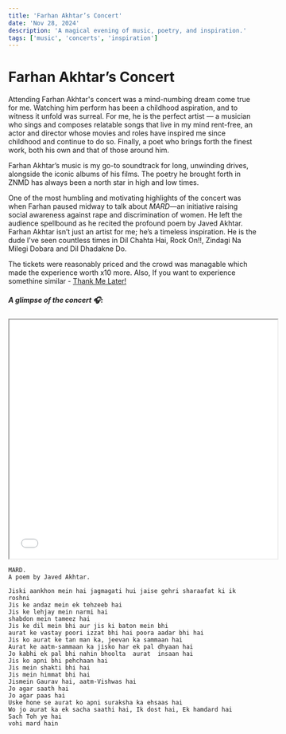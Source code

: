 ```yaml
---
title: 'Farhan Akhtar’s Concert'
date: 'Nov 28, 2024'
description: 'A magical evening of music, poetry, and inspiration.'
tags: ['music', 'concerts', 'inspiration']
---
```


# Farhan Akhtar’s Concert

Attending Farhan Akhtar's concert was a mind-numbing dream come true for me. 
Watching him perform has been a childhood aspiration, and to witness it unfold was surreal. 
For me, he is the perfect artist — a musician who sings and composes relatable songs that live in my mind rent-free, 
an actor and director whose movies and roles have inspired me since childhood and continue to do so. 
Finally, a poet who brings forth the finest work, both his own and that of those around him.

Farhan Akhtar’s music is my go-to soundtrack for long, unwinding drives, alongside the iconic albums of his films. The poetry he brought forth in ZNMD has always been a north star in high and low times.  

One of the most humbling and motivating highlights of the concert was when Farhan paused midway to talk about *MARD*—an initiative raising social awareness against rape and discrimination of women. He left the audience spellbound as he recited the profound poem by Javed Akhtar.
Farhan Akhtar isn’t just an artist for me; he’s a timeless inspiration. He is the dude I've seen countless times in Dil Chahta Hai, Rock On!!, Zindagi Na Milegi Dobara and Dil Dhadakne Do. 

The tickets were reasonably priced and the crowd was managable which made the experience worth x10 more. Also, If you want to experience somethine similar - [Thank Me Later!](https://www.youtube.com/watch?v=NSU57mZ7i2I)


##### A glimpse of the concert 🎧:
<iframe width="540" height="480" src="/farhan.mp4" title="A glimpse" allow="accelerometer; clipboard-write; encrypted-media; gyroscope; picture-in-picture" allowfullscreen></iframe>

```
MARD. 
A poem by Javed Akhtar.  

Jiski aankhon mein hai jagmagati hui jaise gehri sharaafat ki ik roshni    
Jis ke andaz mein ek tehzeeb hai    
Jis ke lehjay mein narmi hai    
shabdon mein tameez hai     
Jis ke dil mein bhi aur jis ki baton mein bhi    
aurat ke vastay poori izzat bhi hai poora aadar bhi hai    
Jis ko aurat ke tan man ka, jeevan ka sammaan hai    
Aurat ke aatm-sammaan ka jisko har ek pal dhyaan hai    
Jo kabhi ek pal bhi nahin bhoolta  aurat  insaan hai     
Jis ko apni bhi pehchaan hai    
Jis mein shakti bhi hai   
Jis mein himmat bhi hai   
Jismein Gaurav hai, aatm-Vishwas hai   
Jo agar saath hai    
Jo agar paas hai    
Uske hone se aurat ko apni suraksha ka ehsaas hai    
Wo jo aurat ka ek sacha saathi hai, Ik dost hai, Ek hamdard hai     
Sach Toh ye hai    
vohi mard hain    
```

